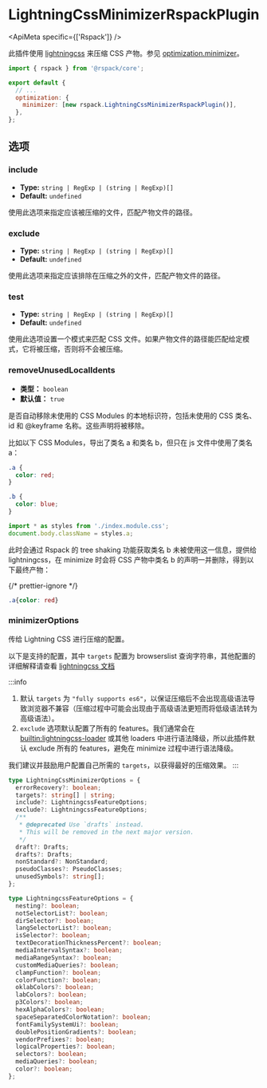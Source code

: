 
# LightningCssMinimizerRspackPlugin

<ApiMeta specific={['Rspack']} />

此插件使用 [lightningcss](https://lightningcss.dev/) 来压缩 CSS 产物。参见 [optimization.minimizer](/config/optimization#optimizationminimizer)。

```js title="rspack.config.mjs"
import { rspack } from '@rspack/core';

export default {
  // ...
  optimization: {
    minimizer: [new rspack.LightningCssMinimizerRspackPlugin()],
  },
};
```

## 选项

### include

- **Type:** `string | RegExp | (string | RegExp)[]`
- **Default:** `undefined`

使用此选项来指定应该被压缩的文件，匹配产物文件的路径。

### exclude

- **Type:** `string | RegExp | (string | RegExp)[]`
- **Default:** `undefined`

使用此选项来指定应该排除在压缩之外的文件，匹配产物文件的路径。

### test

- **Type:** `string | RegExp | (string | RegExp)[]`
- **Default:** `undefined`

使用此选项设置一个模式来匹配 CSS 文件。如果产物文件的路径能匹配给定模式，它将被压缩，否则将不会被压缩。

### removeUnusedLocalIdents

- **类型：** `boolean`
- **默认值：** `true`

是否自动移除未使用的 CSS Modules 的本地标识符，包括未使用的 CSS 类名、id 和 @keyframe 名称。这些声明将被移除。

比如以下 CSS Modules，导出了类名 a 和类名 b，但只在 js 文件中使用了类名 a：

```css title=index.module.css
.a {
  color: red;
}

.b {
  color: blue;
}
```

```js title=index.js
import * as styles from './index.module.css';
document.body.className = styles.a;
```

此时会通过 Rspack 的 tree shaking 功能获取类名 b 未被使用这一信息，提供给 lightningcss，在 minimize 时会将 CSS 产物中类名 b 的声明一并删除，得到以下最终产物：

{/* prettier-ignore */}
```css
.a{color: red}
```

### minimizerOptions

传给 Lightning CSS 进行压缩的配置。

以下是支持的配置，其中 `targets` 配置为 browserslist 查询字符串，其他配置的详细解释请查看 [lightningcss 文档](https://lightningcss.dev/transpilation.html)

:::info

1. 默认 `targets` 为 `"fully supports es6"`，以保证压缩后不会出现高级语法导致浏览器不兼容（压缩过程中可能会出现由于高级语法更短而将低级语法转为高级语法）。
2. `exclude` 选项默认配置了所有的 features。我们通常会在[builtin:lightningcss-loader](/guide/features/builtin-lightningcss-loader) 或其他 loaders 中进行语法降级，所以此插件默认 exclude 所有的 features，避免在 minimize 过程中进行语法降级。

我们建议并鼓励用户配置自己所需的 `targets`，以获得最好的压缩效果。
:::

```ts
type LightningCssMinimizerOptions = {
  errorRecovery?: boolean;
  targets?: string[] | string;
  include?: LightningcssFeatureOptions;
  exclude?: LightningcssFeatureOptions;
  /**
   * @deprecated Use `drafts` instead.
   * This will be removed in the next major version.
   */
  draft?: Drafts;
  drafts?: Drafts;
  nonStandard?: NonStandard;
  pseudoClasses?: PseudoClasses;
  unusedSymbols?: string[];
};

type LightningcssFeatureOptions = {
  nesting?: boolean;
  notSelectorList?: boolean;
  dirSelector?: boolean;
  langSelectorList?: boolean;
  isSelector?: boolean;
  textDecorationThicknessPercent?: boolean;
  mediaIntervalSyntax?: boolean;
  mediaRangeSyntax?: boolean;
  customMediaQueries?: boolean;
  clampFunction?: boolean;
  colorFunction?: boolean;
  oklabColors?: boolean;
  labColors?: boolean;
  p3Colors?: boolean;
  hexAlphaColors?: boolean;
  spaceSeparatedColorNotation?: boolean;
  fontFamilySystemUi?: boolean;
  doublePositionGradients?: boolean;
  vendorPrefixes?: boolean;
  logicalProperties?: boolean;
  selectors?: boolean;
  mediaQueries?: boolean;
  color?: boolean;
};
```
